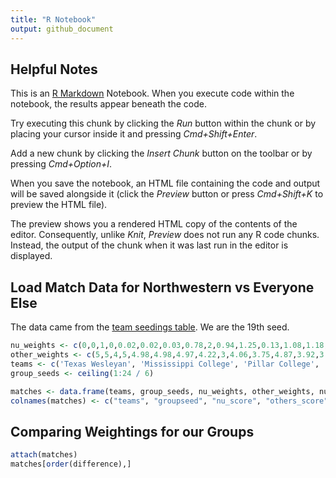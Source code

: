 ```yaml
---
title: "R Notebook"
output: github_document
---
```


## Helpful Notes
This is an [R Markdown](http://rmarkdown.rstudio.com) Notebook. When you execute code within the notebook, the results appear beneath the code. 

Try executing this chunk by clicking the *Run* button within the chunk or by placing your cursor inside it and pressing *Cmd+Shift+Enter*. 

Add a new chunk by clicking the *Insert Chunk* button on the toolbar or by pressing *Cmd+Option+I*.

When you save the notebook, an HTML file containing the code and output will be saved alongside it (click the *Preview* button or press *Cmd+Shift+K* to preview the HTML file). 

The preview shows you a rendered HTML copy of the contents of the editor. Consequently, unlike *Knit*, *Preview* does not run any R code chunks. Instead, the output of the chunk when it was last run in the editor is displayed.

## Load Match Data for Northwestern vs Everyone Else

The data came from the [team seedings table](http://www.nctta.org/champs/2018/news/2018%20team%20seeding.pdf).  We are the 19th seed.

```r
nu_weights <- c(0,0,1,0,0.02,0.02,0.03,0.78,2,0.94,1.25,0.13,1.08,1.18,1.1,2.12,1.59,2.03,-1,0.83,1.69,2.29,2.3,2.89)
other_weights <- c(5,5,4,5,4.98,4.98,4.97,4.22,3,4.06,3.75,4.87,3.92,3.82,3.9,2.88,3.41,2.97,-1,4.17,3.31,2.71,2.7,2.11)
teams <- c('Texas Wesleyan', 'Mississippi College', 'Pillar College', 'California', 'NYU', 'Lindenwood', 'Northeastern', 'UC Davis', 'Maryland', 'Stony Brook', 'Florida', 'Texas', 'UCSD', 'Minnesota', 'UCLA', 'Binghamton', 'Duke', 'Brown', 'Northwestern', 'UBC', 'Washington', 'Ottawa', 'Brandeis', 'UT Dallas')
group_seeds <- ceiling(1:24 / 6)

matches <- data.frame(teams, group_seeds, nu_weights, other_weights, nu_weights - other_weights, sign(nu_weights - other_weights))
colnames(matches) <- c("teams", "groupseed", "nu_score", "others_score", "difference", "nu_wins")
```

## Comparing Weightings for our Groups

```r
attach(matches)
matches[order(difference),]
```


